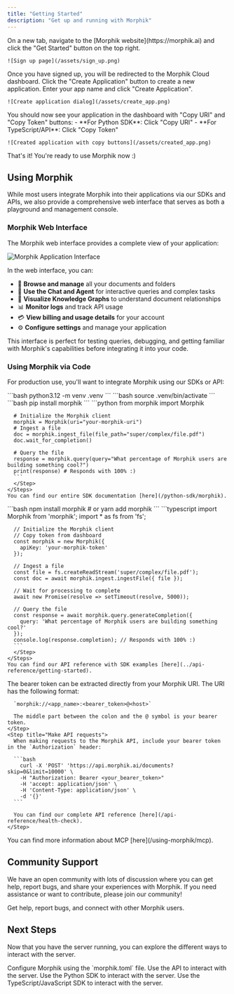 ```yaml
---
title: "Getting Started"
description: "Get up and running with Morphik"
---
```


<Steps>
  <Step title="Sign Up">
    On a new tab, navigate to the [Morphik website](https://morphik.ai) and click the "Get Started" button on the top right.
    
    ![Sign up page](/assets/sign_up.png)
  </Step>
  <Step title="Create Application">
    Once you have signed up, you will be redirected to the Morphik Cloud dashboard. Click the "Create Application" button to create a new application. Enter your app name and click "Create Application".
    
    ![Create application dialog](/assets/create_app.png)
  </Step>
  <Step title="Copy your credentials">
    You should now see your application in the dashboard with "Copy URI" and "Copy Token" buttons:
    - **For Python SDK**: Click "Copy URI"
    - **For TypeScript/API**: Click "Copy Token"
    
    ![Created application with copy buttons](/assets/created_app.png)
  </Step>
</Steps>

That's it! You're ready to use Morphik now :)

## Using Morphik

While most users integrate Morphik into their applications via our SDKs and APIs, we also provide a comprehensive web interface that serves as both a playground and management console.

### Morphik Web Interface

The Morphik web interface provides a complete view of your application:

![Morphik Application Interface](/assets/app_interface.png)

In the web interface, you can:
- 📄 **Browse and manage** all your documents and folders
- 💬 **Use the Chat and Agent** for interactive queries and complex tasks
- 🔗 **Visualize Knowledge Graphs** to understand document relationships
- 📊 **Monitor logs** and track API usage
- 💳 **View billing and usage details** for your account
- ⚙️ **Configure settings** and manage your application

This interface is perfect for testing queries, debugging, and getting familiar with Morphik's capabilities before integrating it into your code.

### Using Morphik via Code

For production use, you'll want to integrate Morphik using our SDKs or API:

<Tabs>
  <Tab title="Python SDK">
    <Steps>
      <Step title="Create a virtual environment">
        ```bash
        python3.12 -m venv .venv
        ```
      </Step>
      <Step title="Activate the virtual environment">
        ```bash
        source .venv/bin/activate
        ```
      </Step>
      <Step title="Install the SDK">
        ```bash
        pip install morphik
        ```
      </Step>
      <Step title="Ingest and Query your first file">
      ```python
      from morphik import Morphik

      # Initialize the Morphik client
      morphik = Morphik(uri="your-morphik-uri")
      # Ingest a file
      doc = morphik.ingest_file(file_path="super/complex/file.pdf")
      doc.wait_for_completion()

      # Query the file
      response = morphik.query(query="What percentage of Morphik users are building something cool?")
      print(response) # Responds with 100% :)
      ```
      </Step>
    </Steps>
    You can find our entire SDK documentation [here](/python-sdk/morphik).
  </Tab>
  <Tab title="TypeScript/JavaScript SDK">
    <Steps>
      <Step title="Install the SDK">
        ```bash
        npm install morphik
        # or
        yarn add morphik
        ```
      </Step>
      <Step title="Ingest and Query your first file">
      ```typescript
      import Morphik from 'morphik';
      import * as fs from 'fs';

      // Initialize the Morphik client
      // Copy token from dashboard
      const morphik = new Morphik({
        apiKey: 'your-morphik-token'
      });

      // Ingest a file
      const file = fs.createReadStream('super/complex/file.pdf');
      const doc = await morphik.ingest.ingestFile({ file });
      
      // Wait for processing to complete
      await new Promise(resolve => setTimeout(resolve, 5000));

      // Query the file
      const response = await morphik.query.generateCompletion({
        query: 'What percentage of Morphik users are building something cool?'
      });
      console.log(response.completion); // Responds with 100% :)
      ```
      </Step>
    </Steps>
    You can find our API reference with SDK examples [here](../api-reference/getting-started).
  </Tab>
  <Tab title="Rest API">
  <Steps>
    <Step title="Extract your bearer token">
      The bearer token can be extracted directly from your Morphik URI. The URI has the following format:
      
      `morphik://<app_name>:<bearer_token>@<host>`
      
      The middle part between the colon and the @ symbol is your bearer token.
    </Step>
    <Step title="Make API requests">
      When making requests to the Morphik API, include your bearer token in the `Authorization` header:
      
      ```bash        
        curl -X 'POST' 'https://api.morphik.ai/documents?skip=0&limit=10000' \
        -H "Authorization: Bearer <your_bearer_token>"
        -H 'accept: application/json' \
        -H 'Content-Type: application/json' \
        -d '{}'
      ```
      
      You can find our complete API reference [here](/api-reference/health-check).
    </Step>
  </Steps>
  </Tab>
  <Tab title="MCP">
  You can find more information about MCP [here](/using-morphik/mcp).
  </Tab>
</Tabs>


## Community Support

We have an open community with lots of discussion where you can get help, report bugs, and share your experiences with Morphik. If you need assistance or want to contribute, please join our community!

<Card icon="discord" title="Join our Discord" href="https://discord.gg/BwMtv3Zaju">
  Get help, report bugs, and connect with other Morphik users.
</Card>

## Next Steps

Now that you have the server running, you can explore the different ways to interact with the server.

<CardGroup cols={2}>
<Card icon="gear" title="Configure Morphik" href="/configuration">
  Configure Morphik using the `morphik.toml` file.
</Card>
<Card icon="code" title="API" href="/api-reference/ingest-text">
  Use the API to interact with the server.
</Card>
<Card icon="python" title="Python SDK" href="/python-sdk/introduction">
  Use the Python SDK to interact with the server.
</Card>
<Card icon="javascript" title="TypeScript/JavaScript SDK" href="../api-reference/getting-started">
  Use the TypeScript/JavaScript SDK to interact with the server.
</Card>
</CardGroup>
